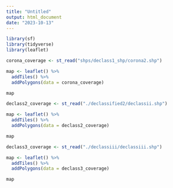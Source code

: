 ```yaml
---
title: "Untitled"
output: html_document
date: "2023-10-13"
---
```


```r
library(sf)
library(tidyverse)
library(leaflet)
```

```r
corona_coverage <- st_read("shps/declass1_shp/corona2.shp")

map <- leaflet() %>%
  addTiles() %>%
  addPolygons(data = corona_coverage)

map
```

```r
declass2_coverage <- st_read("./declassified2/declassii.shp")

map <- leaflet() %>%
  addTiles() %>%
  addPolygons(data = declass2_coverage)

map
```

```r
declass3_coverage <- st_read("./declassiii/declassiii.shp")

map <- leaflet() %>%
  addTiles() %>%
  addPolygons(data = declass3_coverage)

map
```

